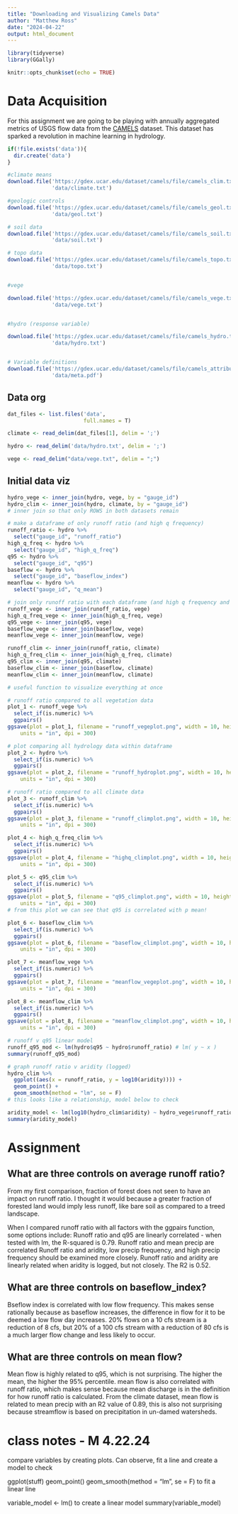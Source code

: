 ```yaml
---
title: "Downloading and Visualizing Camels Data"
author: "Matthew Ross"
date: "2024-04-22"
output: html_document
---
```


```r
library(tidyverse)
library(GGally)

knitr::opts_chunk$set(echo = TRUE)
```


# Data Acquisition

For this assignment we are going to be playing with annually
aggregated metrics of USGS flow data from the [CAMELS](https://ral.ucar.edu/solutions/products/camels) dataset. This dataset
has sparked a revolution in machine learning in hydrology. 


```r
if(!file.exists('data')){
  dir.create('data')
}

#climate means
download.file('https://gdex.ucar.edu/dataset/camels/file/camels_clim.txt',
              'data/climate.txt')

#geologic controls
download.file('https://gdex.ucar.edu/dataset/camels/file/camels_geol.txt',
              'data/geol.txt')

# soil data
download.file('https://gdex.ucar.edu/dataset/camels/file/camels_soil.txt',
              'data/soil.txt')

# topo data
download.file('https://gdex.ucar.edu/dataset/camels/file/camels_topo.txt',
              'data/topo.txt')


#vege 

download.file('https://gdex.ucar.edu/dataset/camels/file/camels_vege.txt',
              'data/vege.txt')


#hydro (response variable)

download.file('https://gdex.ucar.edu/dataset/camels/file/camels_hydro.txt',
              'data/hydro.txt')


# Variable definitions
download.file('https://gdex.ucar.edu/dataset/camels/file/camels_attributes_v2.0.pdf',
              'data/meta.pdf')

```


## Data org


```r
dat_files <- list.files('data',
                        full.names = T)

climate <- read_delim(dat_files[1], delim = ';')

hydro <- read_delim('data/hydro.txt', delim = ';')

vege <- read_delim("data/vege.txt", delim = ";")
```

## Initial data viz

```r

hydro_vege <- inner_join(hydro, vege, by = "gauge_id") 
hydro_clim <- inner_join(hydro, climate, by = "gauge_id")
# inner join so that only ROWS in both datasets remain

# make a dataframe of only runoff ratio (and high q frequency)
runoff_ratio <- hydro %>% 
  select("gauge_id", "runoff_ratio")
high_q_freq <- hydro %>% 
  select("gauge_id", "high_q_freq")
q95 <- hydro %>% 
  select("gauge_id", "q95")
baseflow <- hydro %>% 
  select("gauge_id", "baseflow_index")
meanflow <- hydro %>% 
  select("gauge_id", "q_mean")

# join only runoff ratio with each dataframe (and high q frequency and q95)
runoff_vege <- inner_join(runoff_ratio, vege)
high_q_freq_vege <- inner_join(high_q_freq, vege)
q95_vege <- inner_join(q95, vege)
baseflow_vege <- inner_join(baseflow, vege)
meanflow_vege <- inner_join(meanflow, vege)

runoff_clim <- inner_join(runoff_ratio, climate)
high_q_freq_clim <- inner_join(high_q_freq, climate)
q95_clim <- inner_join(q95, climate)
baseflow_clim <- inner_join(baseflow, climate)
meanflow_clim <- inner_join(meanflow, climate)

# useful function to visualize everything at once

# runoff ratio compared to all vegetation data
plot_1 <- runoff_vege %>% 
  select_if(is.numeric) %>% 
  ggpairs()
ggsave(plot = plot_1, filename = "runoff_vegeplot.png", width = 10, height = 8, 
    units = "in", dpi = 300)

# plot comparing all hydrology data within dataframe
plot_2 <- hydro %>% 
  select_if(is.numeric) %>% 
  ggpairs()
ggsave(plot = plot_2, filename = "runoff_hydroplot.png", width = 10, height = 8, 
    units = "in", dpi = 300)

# runoff ratio compared to all climate data
plot_3 <- runoff_clim %>% 
  select_if(is.numeric) %>% 
  ggpairs()
ggsave(plot = plot_3, filename = "runoff_climplot.png", width = 10, height = 8, 
    units = "in", dpi = 300)

plot_4 <- high_q_freq_clim %>% 
  select_if(is.numeric) %>% 
  ggpairs()
ggsave(plot = plot_4, filename = "highq_climplot.png", width = 10, height = 8, 
    units = "in", dpi = 300)

plot_5 <- q95_clim %>% 
  select_if(is.numeric) %>% 
  ggpairs()
ggsave(plot = plot_5, filename = "q95_climplot.png", width = 10, height = 8, 
    units = "in", dpi = 300)
# from this plot we can see that q95 is correlated with p mean!

plot_6 <- baseflow_clim %>% 
  select_if(is.numeric) %>% 
  ggpairs()
ggsave(plot = plot_6, filename = "baseflow_climplot.png", width = 10, height = 8, 
    units = "in", dpi = 300)

plot_7 <- meanflow_vege %>% 
  select_if(is.numeric) %>% 
  ggpairs()
ggsave(plot = plot_7, filename = "meanflow_vegeplot.png", width = 10, height = 8, 
    units = "in", dpi = 300)

plot_8 <- meanflow_clim %>% 
  select_if(is.numeric) %>% 
  ggpairs()
ggsave(plot = plot_8, filename = "meanflow_climplot.png", width = 10, height = 8, 
    units = "in", dpi = 300)

```


```r
# runoff v q95 linear model
runoff_q95_mod <- lm(hydro$q95 ~ hydro$runoff_ratio) # lm( y ~ x )
summary(runoff_q95_mod)

# graph runoff ratio v aridity (logged)
hydro_clim %>% 
  ggplot((aes(x = runoff_ratio, y = log10(aridity)))) +
  geom_point() +
  geom_smooth(method = "lm", se = F)
# this looks like a relationship, model below to check

aridity_model <- lm(log10(hydro_clim$aridity) ~ hydro_vege$runoff_ratio) # lm(y ~ x)
summary(aridity_model)

```

# Assignment

## What are three controls on average runoff ratio? 
From my first comparison, fraction of forest does not seen to have an impact
on runoff ratio. I thought it would because a greater fraction of forested land
would imply less runoff, like bare soil as compared to a treed landscape.

When I compared runoff ratio with all factors with the ggpairs function, some options include: 
Runoff ratio and q95 are linearly correlated - when tested with lm, the R-squared is 0.79.
Runoff ratio and mean precip are correlated
Runoff ratio and aridity, low precip frequency, and high precip frequency should be examined more closely. Runoff ratio and aridity are linearly related when aridity is logged, but not closely. The R2 is 0.52.

## What are three controls on baseflow_index? 
Bseflow index is correlated with low flow frequency. This makes sense rationally because as baseflow increases, the difference in flow for it to be deemed a low flow day increases. 20% flows on a 10 cfs stream is a reduction of 8 cfs, but 20% of a 100 cfs stream with a reduction of 80 cfs is a much larger flow change and less likely to occur. 

## What are three controls on mean flow? 
Mean flow is highly related to q95, which is not surprising. The higher the mean, the higher the 95% percentile. mean flow is also correlated with runoff ratio, which makes sense because mean discharge is in the definition for how runoff ratio is calculated. From the climate dataset, mean flow is related to mean precip with an R2 value of 0.89, this is also not surprising because streamflow is based on precipitation in un-damed watersheds. 


# class notes - M 4.22.24
compare variables by creating plots. Can observe, fit a line and create a model to check

ggplot(stuff)
geom_point()
geom_smooth(method = "lm", se = F) to fit a linear line

variable_model <- lm() to create a linear model
 summary(variable_model)





